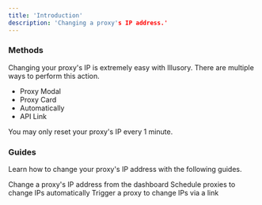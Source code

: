 ```yaml
---
title: 'Introduction'
description: 'Changing a proxy's IP address.'
---
```


### Methods

Changing your proxy's IP is extremely easy with Illusory. There are multiple ways to perform this action.

- Proxy Modal
- Proxy Card
- Automatically
- API Link

<Warning>You may only reset your proxy's IP every 1 minute.</Warning>

### Guides

Learn how to change your proxy's IP address with the following guides.

<CardGroup cols={2}>
    <Card title="Change IP Manually" icon="lock" href="/proxy-actions/change-ip/change-ip-manually">
        Change a proxy's IP address from the dashboard
    </Card>
    <Card title="Change IP Automatically" icon="location-dot" href="/proxy-actions/change-ip/change-ip-automatically">
        Schedule proxies to change IPs automatically
    </Card>
    <Card title="Change IP via Link" icon="location-dot" href="/proxy-actions/change-ip/change-ip-link">
        Trigger a proxy to change IPs via a link
    </Card>
</CardGroup>